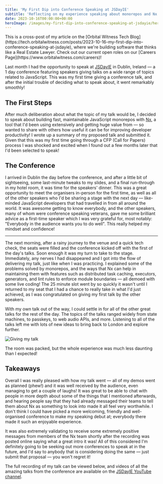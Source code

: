 ```yaml
---
title: 'My First Dip into Conference Speaking at JSDayIE'
subtitle: 'Reflecting on my experience speaking about monorepos and Nx at JSDayIE'
date: 2023-10-16T00:00:00+00:00
heroImage: /images/my-first-dip-into-conference-speaking-at-jsdayie/hero.jpg
---
```


<Callout>
  This is a cross-post of my article on the [Orbital Witness Tech Blog](https://tech.orbitalwitness.com/posts/2023-10-16-my-first-dip-into-conference-speaking-at-jsdayie), where we're building software that thinks like a Real Estate Lawyer. Check out our current open roles on our [Careers Page](https://www.orbitalwitness.com/careers)!
</Callout>

Last month I had the opportunity to speak at [JSDayIE](https://jsday.ie) in Dublin, Ireland — a 1 day conference featuring speakers giving talks on a wide range of topics related to JavaScript. This was my first time giving a conference talk, and after the initial trouble of deciding what to speak about, it went remarkably smoothly!

## The First Steps

After much deliberation about what the topic of my talk would be, I decided to speak about building fast, maintainable JavaScript monorepos with [Nx](https://nx.dev), a tool that I'd been using extensively and getting huge value from — so wanted to share with others how useful it can be for improving developer productivity! I wrote up a summary of my proposed talk and submitted it. Given that this was my first time going through a CFP (Call for Papers) process I was shocked and excited when I found out a few months later that I'd been selected to speak!

## The Conference

I arrived in Dublin the day before the conference, and after a little bit of sightseeing, some last-minute tweaks to my slides, and a final run-through in my hotel room, it was time for the speakers' dinner. This was a great opportunity to meet the organisers in-person for the first time, as well as all of the other speakers who I'd be sharing a stage with the next day — like-minded JavaScript developers that had travelled in from all around the world. It was awesome getting to know everybody, and the other speakers, many of whom were conference speaking veterans, gave me some brilliant advice as a first-time speaker which I was very grateful for, most notably: "Everybody in the audience wants you to do well". This really helped my mindset and confidence!

---

The next morning, after a rainy journey to the venue and a quick tech check, the seats were filled and the conference kicked off with the first of the day's talks. Soon enough it was my turn to take to the stage. Immediately, any nerves I had disappeared and I got into the flow of delivering my talk, just like when I was practicing. I explained some of the problems solved by monorepos, and the ways that Nx can help in maintaining them with features such as distributed task caching, executors, generators, and lint rules to enforce module boundaries — all demoed with some live coding! The 25 minute slot went by so quickly it wasn't until I returned to my seat that I had a chance to really take in what I'd just achieved, as I was congratulated on giving my first talk by the other speakers.

With my own talk out of the way, I could settle in for all of the other great talks for the rest of the day. The topics of the talks ranged widely from state machines, to passkeys, to web audio APIs, and more. Listening to all of the talks left me with lots of new ideas to bring back to London and explore further.

![Giving my talk](/images/my-first-dip-into-conference-speaking-at-jsdayie/talk.jpg)

<Caption>The room was packed, but the whole experience was much less daunting than I expected!</Caption>

## Takeaways

Overall I was really pleased with how my talk went — all of my demos went as planned (phew!) and it was well received by the audience, even managing to get a couple of laughs! It was great to be able to chat with people in more depth about some of the things that I mentioned afterwards, and hearing people say that they had already messaged their teams to tell them about Nx as something to look into made it all feel very worthwhile. I don't think I could have picked a more welcoming, friendly and well-organised conference to make my speaking debut at; everybody there made it such an enjoyable experience.

It was also extremely validating to receive some extremely positive messages from members of the Nx team shortly after the recording was posted online saying what a great intro it was! All of this considered I'm definitely going to be seeking out more conferences to speak at in the future, and I'd say to anybody that is considering doing the same — just submit that proposal — you won't regret it!

The full recording of my talk can be viewed below, and videos of all the amazing talks from the conference are available on the [JSDayIE YouTube channel](https://youtube.com/playlist?list=PLv-Ff-4FsUAL6vL1CprRcZxziNiUVPX62).

<YouTubeEmbed url="https://www.youtube.com/embed/axcYKMnSI54?si=04zpe-mUZzxCiP6S" />
